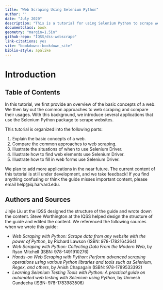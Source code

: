 ```yaml
---
title: "Web Scraping Using Selenium Python"
author: ''
date: "July 2020"
description: "This is a tutorial for using Selenium Python to scrape websites"
documentclass: book
geometry: "margin=1.5in"
github-repo: "IQSS/dss-webscrape"
link-citations: yes
site: "bookdown::bookdown_site"
biblio-style: apalike
---
```


# Introduction {-}

## Table of Contents {-}

In this tutorial, we first provide an overview of the basic concepts of a web. We then lay out the common approaches to web scraping and compare their usages. With this background, we introduce several applications that use the Selenium Python package to scrape websites.

This tutorial is organized into the following parts:  

1. Explain the basic concepts of a web.       
2. Compare the common approaches to web scraping.       
3. Illustrate the situations of when to use Selenium Driver.          
4. Illustrate how to find web elements use Selenium Driver.     
5. Illustrate how to fill in web forms use Selenium Driver.

We plan to add more applications in the near future. The current content of this tutorial is still under development, and we take feedback! If you find anything confusing or think the guide misses important content, please email help@iq.harvard.edu.

## Authors and Sources {-}

Jinjie Liu at the IQSS designed the structure of the guide and wrote down the content. Steve Worthington at the IQSS helped design the structure of the guide and edited the content. We referenced the following sources when we wrote this guide:

* *Web Scraping with Python: Scrape data from any website with the power of Python*, by Richard Lawson (ISBN: 978-1782164364)
* *Web Scraping with Python: Collecting Data From the Modern Web*, by Ryan Mitchell (ISBN: 978-1491910276)
* *Hands-on Web Scraping with Python: Perform advanced scraping operations using various Python libraries and tools such as Selenium, Regex, and others*, by Anish Chapagain (ISBN: 978-1789533392)
* *Learning Selenium Testing Tools with Python: A practical guide on automated web testing with Selenium using Python*, by Unmesh Gundecha (ISBN: 978-1783983506)
